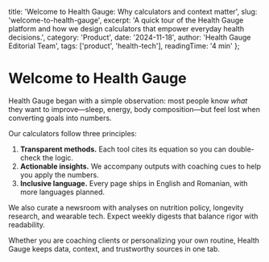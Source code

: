   title: 'Welcome to Health Gauge: Why calculators and context matter',
  slug: 'welcome-to-health-gauge',
  excerpt: 'A quick tour of the Health Gauge platform and how we design calculators that empower everyday health decisions.',
  category: 'Product',
  date: '2024-11-18',
  author: 'Health Gauge Editorial Team',
  tags: ['product', 'health-tech'],
  readingTime: '4 min'
};


# Welcome to Health Gauge

Health Gauge began with a simple observation: most people know *what* they want to improve—sleep, energy, body composition—but feel lost when converting goals into numbers.

Our calculators follow three principles:

1. **Transparent methods.** Each tool cites its equation so you can double-check the logic.
2. **Actionable insights.** We accompany outputs with coaching cues to help you apply the numbers.
3. **Inclusive language.** Every page ships in English and Romanian, with more languages planned.

We also curate a newsroom with analyses on nutrition policy, longevity research, and wearable tech. Expect weekly digests that balance rigor with readability.

<AdSlot slotId="1234567890" />

Whether you are coaching clients or personalizing your own routine, Health Gauge keeps data, context, and trustworthy sources in one tab.
